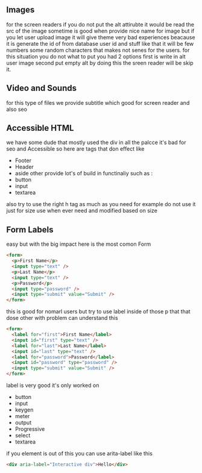 ## Images

for the screen readers if you do not put the alt attirubte it would be read the src of the image sometime is good when provide nice name for image but if you let user
upload image it will give theme very bad experiences beacause it is generate the id of from database user id and stuff like that it will be few numbers some random characters
that makes not senes for the users.
for this situation you do not what to put you had 2 options first is write in alt user image second put empty alt by doing this the sreen reader will be skip it.

## Video and Sounds

for this type of files we provide subtitle which good for screen reader and also seo

## Accessible HTML

we have some dude that mostly used the div in all the palcce it's bad for seo and Accessible
so here are tags that don effect like

- Footer
- Header
- aside
  other provide lot's of build in functinaliy such as :
- button
- input
- textarea

also try to use the right h tag as much as you need for example do not use it just for size use when ever need and modified based on size

## Form Labels

easy but with the big impact here is the most comon Form

```html
<form>
  <p>First Name</p>
  <input type="text" />
  <p>Last Name</p>
  <input type="text" />
  <p>Password</p>
  <input type="password" />
  <input type="submit" value="Submit" />
</form>
```

this is good for nomarl users but try to use label inside of those p that that dose other with problem can understand this

```html
<form>
  <label for="first">First Name</label>
  <input id="first" type="text" />
  <label for="last">Last Name</label>
  <input id="last" type="text" />
  <label for="password">Password</label>
  <input id="password" type="password" />
  <input type="submit" value="Submit" />
</form>
```

label is very good it's only worked on

- button
- input
- keygen
- meter
- output
- Progressive
- select
- textarea

if you element is out of this you can use arita-label like this

```html
<div aria-label="Interactive div">Hello</div>
```
